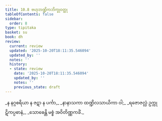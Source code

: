 ```yaml
---
title: 10.8 ဗဟုဘဏ္ဍိကဘိက္ခုဝတ္ထု
tableOfContents: false
sidebar:
  order: 8
type: tipitaka
basket: su
book: dh
review:
  current: review
  updated: '2025-10-20T18:11:35.546094'
  updated_by: ''
  notes: ''
  history:
  - state: review
    date: '2025-10-20T18:11:35.546094'
    updated_by: ''
    notes: ''
    previous_state: draft
---
```



<DynamicBreadcrumb />


<ReviewStatus review={frontmatter.review} showDetails={true} />

<HypothesisAnnotation frontmatter={frontmatter} />

<Division number="141" book="dh" e="ch" v="18" p="34">

<Paragraph number="151" type="verses" book="dh">
_န နဂ္ဂစရိယာ န ဇဋာ န ပင်္ကာ,_  
_နာနာသကာ ထဏ္ဍိလသာယိကာ ဝါ;_  
_ရဇောဇလ္လံ ဥက္ကုဋိကပ္ပဓာနံ,_  
_သောဓေန္တိ မစ္စံ အဝိတိဏ္ဏကင်္ခံ._
</Paragraph>
</Division>